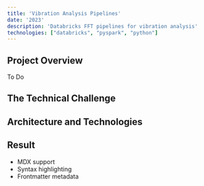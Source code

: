 ```yaml
---
title: 'Vibration Analysis Pipelines'
date: '2023'
description: 'Databricks FFT pipelines for vibration analysis'
technologies: ["databricks", "pyspark", "python"] 
---
```


## Project Overview

To Do

## The Technical Challenge

## Architecture and Technologies

## Result

- MDX support
- Syntax highlighting
- Frontmatter metadata 